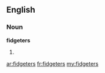 ==English==

===Noun===
'''fidgeters'''

# {{plural of|[[fidgeter]]}}

[[ar:fidgeters]]
[[fr:fidgeters]]
[[my:fidgeters]]